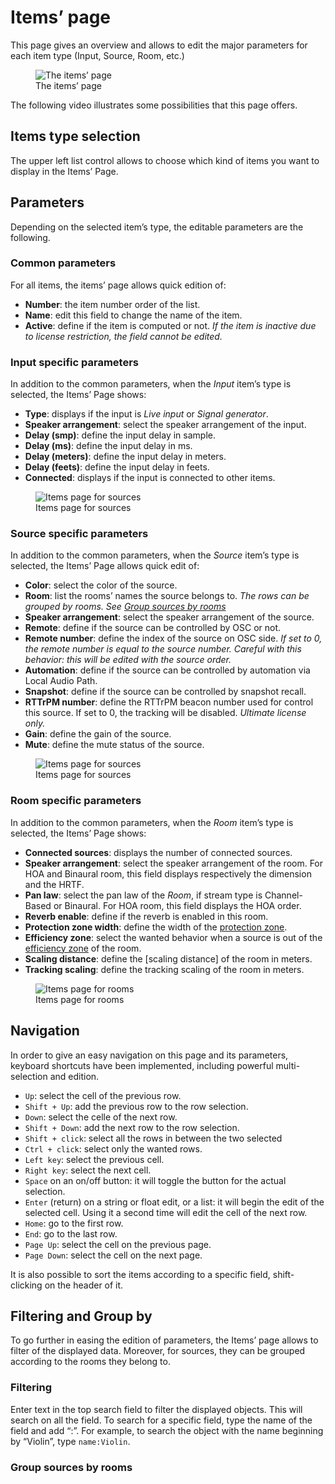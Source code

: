 # Items' page

This page gives an overview and allows to edit the major parameters for each item type (Input, Source, Room, etc.)

![The items' page](https://media.githubusercontent.com/media/FLUX-SE/doc_images/main/SpatR/Items/Page.png)

The following video illustrates some possibilities that this page offers.

<!-- ![The Items' page demo](https://media.githubusercontent.com/media/FLUX-SE/doc_images/main/SpatR/Items/Demo.gif) -->

## Items type selection

The upper left list control allows to choose which kind of items you want to display in the Items' Page.

<!-- ![Items' selection](https://media.githubusercontent.com/media/FLUX-SE/doc_images/main/SpatR/Items/ItemSelection.gif) -->

## Parameters

Depending on the selected item's type, the editable parameters are the following.

### Common parameters

For all items, the items' page allows quick edition of:

- **Number**: the item number order of the list. 
- **Name**: edit this field to change the name of the item.
- **Active**: define if the item is computed or not. _If the item is inactive due to license restriction, the field cannot be edited._

### Input specific parameters

In addition to the common parameters, when the _Input_ item's type is selected, the Items' Page shows:

- **Type**: displays if the input is _Live input_ or _Signal generator_.
- **Speaker arrangement**: select the speaker arrangement of the input.
- **Delay (smp)**: define the input delay in sample.
- **Delay (ms)**: define the input delay in ms.
- **Delay (meters)**: define the input delay in meters.
- **Delay (feets)**: define the input delay in feets.
- **Connected**: displays if the input is connected to other items.

![Items page for sources](https://media.githubusercontent.com/media/FLUX-SE/doc_images/main/SpatR/Items/Inputs.png)

### Source specific parameters

In addition to the common parameters, when the _Source_ item's type is selected, the Items' Page allows quick edit of:

- **Color**: select the color of the source.
- **Room**: list the rooms' names the source belongs to. _The rows can be grouped by rooms. See [Group sources by rooms](Items_Page.md#Group sources by rooms)_
- **Speaker arrangement**: select the speaker arrangement of the source.
- **Remote**: define if the source can be controlled by OSC or not.
- **Remote number**: define the index of the source on OSC side. _If set to 0, the remote number is equal to the source number. Careful with this behavior: this will be edited with the source order._
- **Automation**: define if the source can be controlled by automation via Local Audio Path.
- **Snapshot**: define if the source can be controlled by snapshot recall.
- **RTTrPM number**: define the RTTrPM beacon number used for control this source. If set to 0, the tracking will be disabled. _Ultimate license only._
- **Gain**: define the gain of the source.
- **Mute**: define the mute status of the source.

![Items page for sources](https://media.githubusercontent.com/media/FLUX-SE/doc_images/main/SpatR/Items/Sources.png)

### Room specific parameters

In addition to the common parameters, when the _Room_ item's type is selected, the Items' Page shows:

- **Connected sources**: displays the number of connected sources.
- **Speaker arrangement**: select the speaker arrangement of the room. For HOA and Binaural room, this field displays respectively the dimension and the HRTF.
- **Pan law**: select the pan law of the _Room_, if stream type is Channel-Based or Binaural. For HOA room, this field displays the HOA order.
- **Reverb enable**: define if the reverb is enabled in this room.
- **Protection zone width**: define the width of the [protection zone](/Spat_Environment_Understanding_the_3D_View?id=the-protection-zone).
- **Efficiency zone**: select the wanted behavior when a source is out of the [efficiency zone](/Spat_Environment_Understanding_the_3D_View?id=the-efficiency-zone) of the room.
- **Scaling distance**: define the [scaling distance] of the room in meters.
- **Tracking scaling**: define the tracking scaling of the room in meters.

![Items page for rooms](https://media.githubusercontent.com/media/FLUX-SE/doc_images/main/SpatR/Items/Rooms.png)

## Navigation

In order to give an easy navigation on this page and its parameters, keyboard shortcuts have been implemented, including powerful multi-selection and edition.

- <code>Up</code>: select the cell of the previous row.
- <code>Shift + Up</code>: add the previous row to the row selection.
- <code>Down</code>: select the celle of the next row.
- <code>Shift + Down</code>: add the next row to the row selection.
- <code>Shift + click</code>: select all the rows in between the two selected
- <code>Ctrl + click</code>: select only the wanted rows.
- <code>Left key</code>: select the previous cell.
- <code>Right key</code>: select the next cell.
- <code>Space</code> on an on/off button: it will toggle the button for the actual selection.
- <code>Enter</code> (return) on a string or float edit, or a list: it will begin the edit of the selected cell. Using it a second time will edit the cell of the next row.
- <code>Home</code>: go to the first row.
- <code>End</code>: go to the last row.
- <code>Page Up</code>: select the cell on the previous page.
- <code>Page Down</code>: select the cell on the next page.

It is also possible to sort the items according to a specific field, shift-clicking on the header of it.

## Filtering and Group by

To go further in easing the edition of parameters, the Items' page allows to filter of the displayed data. Moreover, for sources, they can be grouped according to the rooms they belong to.

### Filtering

Enter text in the top search field to filter the displayed objects. This will search on all the field. To search for a specific field, type the name of the field and add ":". For example, to search the object with the name beginning by "Violin", type <code>name:Violin</code>.

### Group sources by rooms

<!-- ![Group by rooms](https://media.githubusercontent.com/media/FLUX-SE/doc_images/main/SpatR/Items/GroupBy.gif) -->

